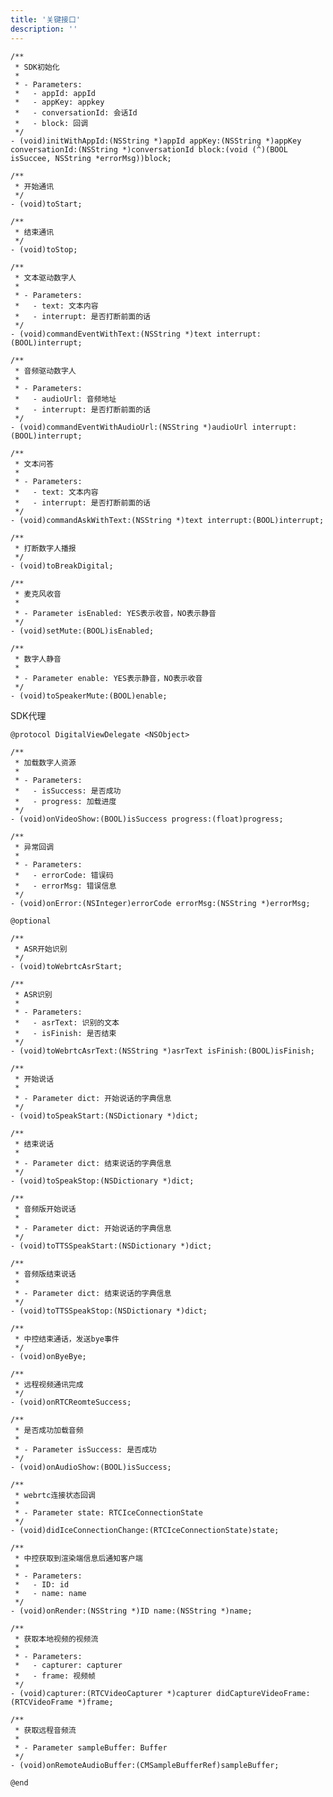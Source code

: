 ```yaml
---
title: '关键接口'
description: ''
---
```


```
/**
 * SDK初始化
 *
 * - Parameters:
 *   - appId: appId
 *   - appKey: appkey
 *   - conversationId: 会话Id
 *   - block: 回调
 */
- (void)initWithAppId:(NSString *)appId appKey:(NSString *)appKey conversationId:(NSString *)conversationId block:(void (^)(BOOL isSuccee, NSString *errorMsg))block;

/**
 * 开始通讯
 */
- (void)toStart;

/**
 * 结束通讯
 */
- (void)toStop;

/**
 * 文本驱动数字人
 *
 * - Parameters:
 *   - text: 文本内容
 *   - interrupt: 是否打断前面的话
 */
- (void)commandEventWithText:(NSString *)text interrupt:(BOOL)interrupt;

/**
 * 音频驱动数字人
 *
 * - Parameters:
 *   - audioUrl: 音频地址
 *   - interrupt: 是否打断前面的话
 */
- (void)commandEventWithAudioUrl:(NSString *)audioUrl interrupt:(BOOL)interrupt;

/**
 * 文本问答
 *
 * - Parameters:
 *   - text: 文本内容
 *   - interrupt: 是否打断前面的话
 */
- (void)commandAskWithText:(NSString *)text interrupt:(BOOL)interrupt;

/**
 * 打断数字人播报
 */
- (void)toBreakDigital;

/**
 * 麦克风收音
 *
 * - Parameter isEnabled: YES表示收音，NO表示静音
 */
- (void)setMute:(BOOL)isEnabled;

/**
 * 数字人静音
 *
 * - Parameter enable: YES表示静音，NO表示收音
 */
- (void)toSpeakerMute:(BOOL)enable;

```
SDK代理
```
@protocol DigitalViewDelegate <NSObject>

/**
 * 加载数字人资源
 *
 * - Parameters:
 *   - isSuccess: 是否成功
 *   - progress: 加载进度
 */
- (void)onVideoShow:(BOOL)isSuccess progress:(float)progress;

/**
 * 异常回调
 *
 * - Parameters:
 *   - errorCode: 错误码
 *   - errorMsg: 错误信息
 */
- (void)onError:(NSInteger)errorCode errorMsg:(NSString *)errorMsg;

@optional

/**
 * ASR开始识别
 */
- (void)toWebrtcAsrStart;

/**
 * ASR识别
 *
 * - Parameters:
 *   - asrText: 识别的文本
 *   - isFinish: 是否结束
 */
- (void)toWebrtcAsrText:(NSString *)asrText isFinish:(BOOL)isFinish;

/**
 * 开始说话
 *
 * - Parameter dict: 开始说话的字典信息
 */
- (void)toSpeakStart:(NSDictionary *)dict;

/**
 * 结束说话
 *
 * - Parameter dict: 结束说话的字典信息
 */
- (void)toSpeakStop:(NSDictionary *)dict;

/**
 * 音频版开始说话
 *
 * - Parameter dict: 开始说话的字典信息
 */
- (void)toTTSSpeakStart:(NSDictionary *)dict;

/**
 * 音频版结束说话
 *
 * - Parameter dict: 结束说话的字典信息
 */
- (void)toTTSSpeakStop:(NSDictionary *)dict;

/**
 * 中控结束通话，发送bye事件
 */
- (void)onByeBye;

/**
 * 远程视频通讯完成
 */
- (void)onRTCReomteSuccess;

/**
 * 是否成功加载音频
 *
 * - Parameter isSuccess: 是否成功
 */
- (void)onAudioShow:(BOOL)isSuccess;

/**
 * webrtc连接状态回调
 *
 * - Parameter state: RTCIceConnectionState
 */
- (void)didIceConnectionChange:(RTCIceConnectionState)state;

/**
 * 中控获取到渲染端信息后通知客户端
 *
 * - Parameters:
 *   - ID: id
 *   - name: name
 */
- (void)onRender:(NSString *)ID name:(NSString *)name;

/**
 * 获取本地视频的视频流
 *
 * - Parameters:
 *   - capturer: capturer
 *   - frame: 视频帧
 */
- (void)capturer:(RTCVideoCapturer *)capturer didCaptureVideoFrame:(RTCVideoFrame *)frame;

/**
 * 获取远程音频流
 *
 * - Parameter sampleBuffer: Buffer
 */
- (void)onRemoteAudioBuffer:(CMSampleBufferRef)sampleBuffer;

@end
```

